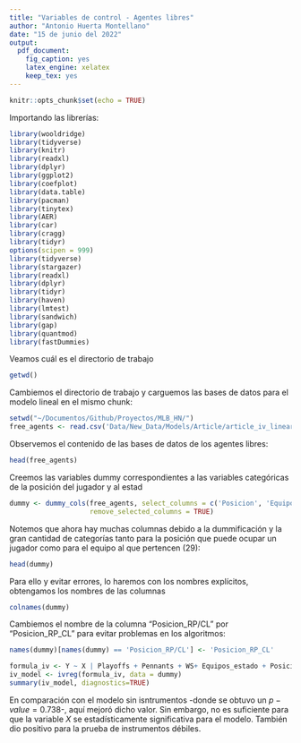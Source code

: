 ```yaml
---
title: "Variables de control - Agentes libres"
author: "Antonio Huerta Montellano"
date: "15 de junio del 2022"
output:
  pdf_document: 
    fig_caption: yes
    latex_engine: xelatex
    keep_tex: yes
---
```


```r
knitr::opts_chunk$set(echo = TRUE)
```

Importando las librerías:
```r
library(wooldridge)
library(tidyverse)
library(knitr)
library(readxl)
library(dplyr)
library(ggplot2)
library(coefplot)
library(data.table)
library(pacman)
library(tinytex)
library(AER)
library(car)
library(cragg)
library(tidyr)
options(scipen = 999)
library(tidyverse)
library(stargazer)
library(readxl)
library(dplyr)
library(tidyr)
library(haven)
library(lmtest)
library(sandwich)
library(gap)
library(quantmod)
library(fastDummies)
```

Veamos cuál es el directorio de trabajo
```r
getwd()
```

Cambiemos el directorio de trabajo y carguemos las bases de datos para el modelo lineal en el mismo chunk:

```r
setwd("~/Documentos/Github/Proyectos/MLB_HN/")
free_agents <- read.csv('Data/New_Data/Models/Article/article_iv_linear_regression_fa.csv')
```
Observemos el contenido de las bases de datos de los agentes libres:
```r
head(free_agents)
```

\section{Dummificación}

Creemos las variables dummy correspondientes a las variables categóricas de la posición del jugador y al estad

```r
dummy <- dummy_cols(free_agents, select_columns = c('Posicion', 'Equipo'),
                    remove_selected_columns = TRUE)
```

Notemos que ahora hay muchas columnas debido a la dummificación y la gran cantidad de categorías tanto para la posición que puede ocupar un jugador como para el equipo al que pertencen (29):

```r
head(dummy)
```

\section{Creación del modelo}

Para ello y evitar errores, lo haremos con los nombres explícitos, obtengamos los nombres de las columnas
```r
colnames(dummy)
```

Cambiemos el nombre de la columna "Posicion_RP/CL" por "Posicion_RP_CL" para evitar problemas en los algoritmos:
```r
names(dummy)[names(dummy) == 'Posicion_RP/CL'] <- 'Posicion_RP_CL'
```


```r
formula_iv <- Y ~ X | Playoffs + Pennants + WS+ Equipos_estado + Posicion_1B + Posicion_2B + Posicion_3B + Posicion_C + Posicion_CF + Posicion_DH + Posicion_LF + Posicion_RF + Posicion_RP + Posicion_RP_CL +  Posicion_SP + Posicion_SS + Equipo_ARI + Equipo_ATL + Equipo_BAL + Equipo_BOS + Equipo_CHC + Equipo_CHW + Equipo_CIN +  Equipo_COL + Equipo_DET + Equipo_HOU +  Equipo_KC  +  Equipo_LAA +  Equipo_LAD +  Equipo_MIA + Equipo_MIL + Equipo_MIN +  Equipo_NYM +  Equipo_NYY +   Equipo_OAK + Equipo_PHI + Equipo_PIT +   Equipo_SD  +  Equipo_SEA +  Equipo_SF  +  Equipo_STL + Equipo_TB  +  Equipo_TEX + Equipo_TOR + Equipo_WSH 
iv_model <- ivreg(formula_iv, data = dummy)
summary(iv_model, diagnostics=TRUE)
```
En comparación con el modelo sin isntrumentos -donde se obtuvo un $p-value = 0.738$-, aquí mejoró dicho valor. Sin embargo, no es suficiente para que la variable $X$ se estadísticamente significativa para el modelo. También dio positivo para la prueba de instrumentos débiles.